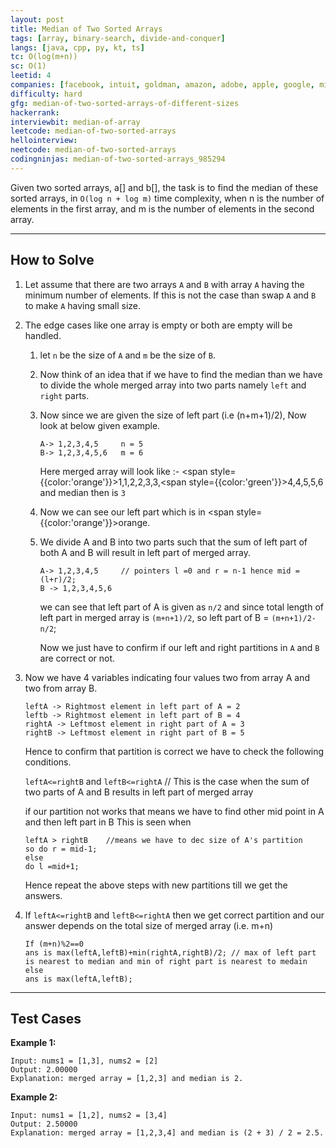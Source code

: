 ```yaml
---
layout: post
title: Median of Two Sorted Arrays
tags: [array, binary-search, divide-and-conquer]
langs: [java, cpp, py, kt, ts]
tc: O(log(m+n))
sc: O(1)
leetid: 4
companies: [facebook, intuit, goldman, amazon, adobe, apple, google, microsoft, linkedin, atlassian, vmware, paypal]
difficulty: hard
gfg: median-of-two-sorted-arrays-of-different-sizes
hackerrank: 
interviewbit: median-of-array
leetcode: median-of-two-sorted-arrays
hellointerview: 
neetcode: median-of-two-sorted-arrays
codingninjas: median-of-two-sorted-arrays_985294
---
```


Given two sorted arrays, a[] and b[], the task is to find the median of these sorted arrays, in `O(log n + log m)` time complexity, 
when n is the number of elements in the first array, and m is the number of elements in the second array.

---
## How to Solve

1. Let assume that there are two arrays `A` and `B` with array `A` having the minimum number of elements.
   If this is not the case than swap `A` and `B` to make `A` having small size.
2. The edge cases like one array is empty or both are empty will be handled.
   1. let `n` be the size of `A` and `m` be the size of `B`. 
   2. Now think of an idea that if we have to find the median than we have to divide the whole merged array into two parts
   namely `left` and `right` parts. 
   3. Now since we are given the size of left part (i.e (n+m+1)/2), Now look at below given example.
      ```
      A-> 1,2,3,4,5     n = 5
      B-> 1,2,3,4,5,6   m = 6
      ```

      Here merged array will look like :- <span style={{color:'orange'}}>1,1,2,2,3</span>,3,<span style={{color:'green'}}>4,4,5,5,6</span> 
      and median then is `3`
   
   4. Now we can see our left part which is in <span style={{color:'orange'}}>orange</span>. 
   5. We divide A and B into two parts such that the sum of left part of both A and B will result in left part of merged array.
      ```
      A-> 1,2,3,4,5     // pointers l =0 and r = n-1 hence mid = (l+r)/2;
      B -> 1,2,3,4,5,6
      ```
      we can see that left part of A is given as `n/2` and since total length of left part in merged array
      is `(m+n+1)/2`, so left part of B = `(m+n+1)/2-n/2`;

      Now we just have to confirm if our left and right partitions in `A` and `B` are correct or not.

3. Now we have 4 variables indicating four values two from array A and two from array B.
   ```   
   leftA -> Rightmost element in left part of A = 2
   leftb -> Rightmost element in left part of B = 4
   rightA -> Leftmost element in right part of A = 3
   rightB -> Leftmost element in right part of B = 5
   ```

   Hence to confirm that partition is correct we have to check the following conditions.

   `leftA<=rightB` and `leftB<=rightA`  // This is the case when the sum of two parts of A and B results in left part of merged array

   if our partition not works that means we have to  find other mid point in A and then left part in B
   This is seen when
   ```
   leftA > rightB    //means we have to dec size of A's partition
   so do r = mid-1;
   else
   do l =mid+1;
   ```

   Hence repeat the above steps with new partitions till we get the answers.

4. If `leftA<=rightB` and `leftB<=rightA`
   then we get correct partition and our answer depends on the total size of merged array (i.e. m+n)
   ```
   If (m+n)%2==0
   ans is max(leftA,leftB)+min(rightA,rightB)/2; // max of left part is nearest to median and min of right part is nearest to medain
   else
   ans is max(leftA,leftB);
   ```

---
## Test Cases

**Example 1:**
```
Input: nums1 = [1,3], nums2 = [2]
Output: 2.00000
Explanation: merged array = [1,2,3] and median is 2.
```

**Example 2:**
```
Input: nums1 = [1,2], nums2 = [3,4]
Output: 2.50000
Explanation: merged array = [1,2,3,4] and median is (2 + 3) / 2 = 2.5.
```